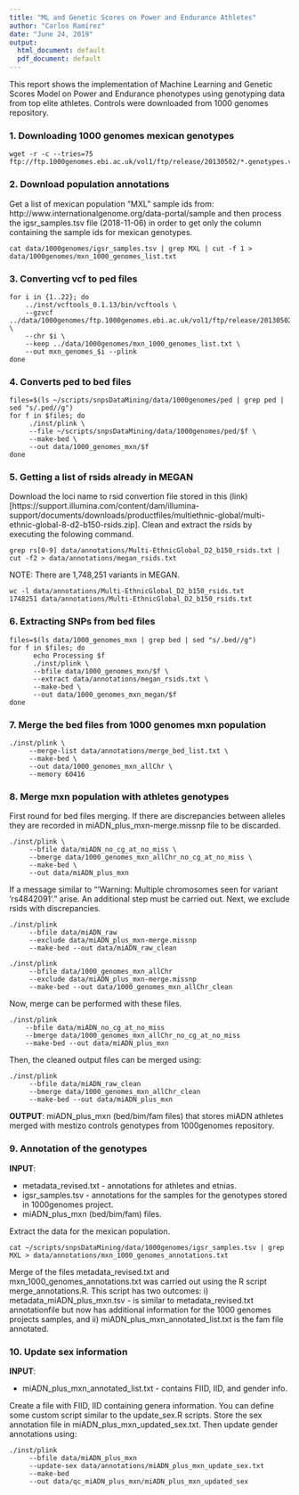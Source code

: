 ```yaml
---
title: "ML and Genetic Scores on Power and Endurance Athletes"
author: "Carlos Ramírez"
date: "June 24, 2019"
output:
  html_document: default
  pdf_document: default
---
```


This report shows the implementation of Machine Learning and Genetic Scores Model on Power and Endurance
phenotypes using genotyping data from top elite athletes. Controls were downloaded from 1000 genomes 
repository.

### **1. Downloading 1000 genomes mexican genotypes**

```
wget -r -c --tries=75 ftp://ftp.1000genomes.ebi.ac.uk/vol1/ftp/release/20130502/*.genotypes.vcf.gz
```

### **2. Download population annotations** 

Get a list of mexican population "MXL" sample ids from: http://www.internationalgenome.org/data-portal/sample and then process the igsr_samples.tsv file (2018-11-06)
in order to get only the column containing the sample ids for mexican genotypes.

```
cat data/1000genomes/igsr_samples.tsv | grep MXL | cut -f 1 > data/1000genomes/mxn_1000_genomes_list.txt
```


### **3. Converting vcf to ped files**

```
for i in {1..22}; do 
    ../inst/vcftools_0.1.13/bin/vcftools \ 
    --gzvcf ../data/1000genomes/ftp.1000genomes.ebi.ac.uk/vol1/ftp/release/20130502/ALL.chr$i.phase3_shapeit2_mvncall_integrated_v5a.20130502.genotypes.vcf.gz \ 
    --chr $i \
    --keep ../data/1000genomes/mxn_1000_genomes_list.txt \
    --out mxn_genomes_$i --plink
done
```

### **4. Converts ped to bed files**

```
files=$(ls ~/scripts/snpsDataMining/data/1000genomes/ped | grep ped | sed "s/.ped//g")
for f in $files; do
     ./inst/plink \
     --file ~/scripts/snpsDataMining/data/1000genomes/ped/$f \
     --make-bed \
     --out data/1000_genomes_mxn/$f
done
```

### **5. Getting a list of rsids already in MEGAN** 

Download the loci name to rsid convertion file stored in this 
(link)[https://support.illumina.com/content/dam/illumina-support/documents/downloads/productfiles/multiethnic-global/multi-ethnic-global-8-d2-b150-rsids.zip]. Clean and extract the rsids by executing the folowing command. 

```
grep rs[0-9] data/annotations/Multi-EthnicGlobal_D2_b150_rsids.txt | cut -f2 > data/annotations/megan_rsids.txt
```

NOTE: There are 1,748,251 variants in MEGAN.

```
wc -l data/annotations/Multi-EthnicGlobal_D2_b150_rsids.txt 
1748251 data/annotations/Multi-EthnicGlobal_D2_b150_rsids.txt
```

### **6. Extracting SNPs from bed files**

```
files=$(ls data/1000_genomes_mxn | grep bed | sed "s/.bed//g")
for f in $files; do
      echo Processing $f 
      ./inst/plink \
      --bfile data/1000_genomes_mxn/$f \
      --extract data/annotations/megan_rsids.txt \
      --make-bed \
      --out data/1000_genomes_mxn_megan/$f
done
```

### **7. Merge the bed files from 1000 genomes mxn population**

```
./inst/plink \
     --merge-list data/annotations/merge_bed_list.txt \
     --make-bed \
     --out data/1000_genomes_mxn_allChr \
     --memory 60416
```

### **8. Merge mxn population with athletes genotypes**

First round for bed files merging. If there are discrepancies between
alleles they are recorded in miADN_plus_mxn-merge.missnp file to be
discarded.

```
./inst/plink \
     --bfile data/miADN_no_cg_at_no_miss \
     --bmerge data/1000_genomes_mxn_allChr_no_cg_at_no_miss \
     --make-bed \
     --out data/miADN_plus_mxn 
```

If a message similar to "'Warning: Multiple chromosomes seen for variant 'rs4842091'." arise. An additional step must be carried out. 
Next, we exclude rsids with discrepancies.

```
./inst/plink 
     --bfile data/miADN_raw 
     --exclude data/miADN_plus_mxn-merge.missnp 
     --make-bed --out data/miADN_raw_clean
     
./inst/plink 
     --bfile data/1000_genomes_mxn_allChr 
     --exclude data/miADN_plus_mxn-merge.missnp 
     --make-bed --out data/1000_genomes_mxn_allChr_clean
```

Now, merge can be performed with these files.

```
./inst/plink 
    --bfile data/miADN_no_cg_at_no_miss 
    --bmerge data/1000_genomes_mxn_allChr_no_cg_at_no_miss 
    --make-bed --out data/miADN_plus_mxn
```

Then, the cleaned output files can be merged using:

```
./inst/plink 
     --bfile data/miADN_raw_clean 
     --bmerge data/1000_genomes_mxn_allChr_clean 
     --make-bed --out data/miADN_plus_mxn
```

**OUTPUT**: miADN_plus_mxn (bed/bim/fam files) that stores miADN athletes
merged with mestizo controls genotypes from 1000genomes repository.

### **9. Annotation of the genotypes**

**INPUT**: 

 * metadata_revised.txt - annotations for athletes and etnias.
 * igsr_samples.tsv - annotations for the samples for the genotypes stored in 1000genomes project.
 * miADN_plus_mxn (bed/bim/fam) files.


Extract the data for the mexican population.

```
cat ~/scripts/snpsDataMining/data/1000genomes/igsr_samples.tsv | grep MXL > data/annotations/mxn_1000_genomes_annotations.txt
```

Merge of the files metadata_revised.txt and mxn_1000_genomes_annotations.txt
was carried out using the R script merge_annotations.R. This script has two outcomes: i) metadata_miADN_plus_mxn.tsv - is similar to metadata_revised.txt annotationfile but now has additional information for the 1000 genomes projects samples, and ii) miADN_plus_mxn_annotated_list.txt is the fam file annotated. 

### **10. Update sex information**

**INPUT**: 

* miADN_plus_mxn_annotated_list.txt - contains FIID, IID, and gender info.

Create a file with FIID, IID containing genera information. You can define some custom script similar to the update_sex.R scripts. Store the sex annotation file in miADN_plus_mxn_updated_sex.txt. Then update gender annotations using:

```
./inst/plink 
     --bfile data/miADN_plus_mxn 
     --update-sex data/annotations/miADN_plus_mxn_update_sex.txt 
     --make-bed 
     --out data/qc_miADN_plus_mxn/miADN_plus_mxn_updated_sex
```




